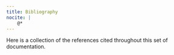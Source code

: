 ```yaml
---
title: Bibliography
nocite: |
    @*
---
```


Here is a collection of the references cited
throughout this set of documentation.
